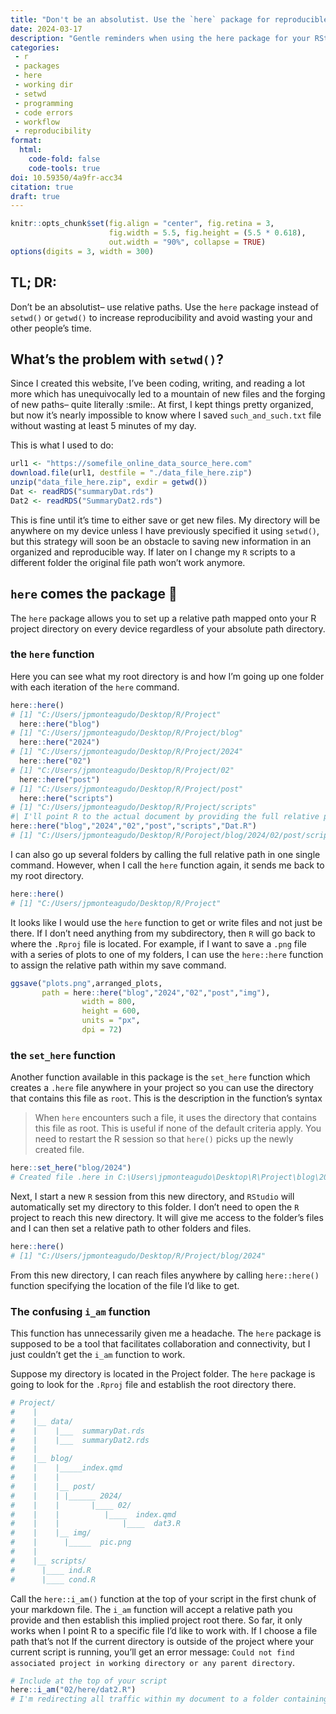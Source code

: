 ```yaml
---
title: "Don't be an absolutist. Use the `here` package for reproducible workflows"
date: 2024-03-17
description: "Gentle reminders when using the here package for your RStudio projects"
categories:
 - r
 - packages
 - here
 - working dir
 - setwd
 - programming
 - code errors
 - workflow
 - reproducibility
format:
  html:
    code-fold: false
    code-tools: true
doi: 10.59350/4a9fr-acc34
citation: true
draft: true
---
```


```r
knitr::opts_chunk$set(fig.align = "center", fig.retina = 3,
                      fig.width = 5.5, fig.height = (5.5 * 0.618),
                      out.width = "90%", collapse = TRUE)
options(digits = 3, width = 300)
```

## TL; DR:

Don't be an absolutist– use relative paths. Use the `here` package instead of `setwd()` or `getwd()` to increase reproducibility and avoid wasting your and other people's time.

## What's the problem with `setwd()`?

Since I created this website, I've been coding, writing, and reading a lot more which has unequivocally led to a mountain of new files and the forging of new paths– quite literally​ :smile:. At first, I kept things pretty organized, but now it's nearly impossible to know where I saved `such_and_such.txt` file without wasting at least 5 minutes of my day.

This is what I used to do:

```r
url1 <- "https://somefile_online_data_source_here.com"
download.file(url1, destfile = "./data_file_here.zip")
unzip("data_file_here.zip", exdir = getwd())
Dat <- readRDS("summaryDat.rds")
Dat2 <- readRDS("SummaryDat2.rds")
```

This is fine until it's time to either save or get new files. My directory will be anywhere on my device unless I have previously specified it using `setwd()`, but this strategy will soon be an obstacle to saving new information in an organized and reproducible way. If later on I change my `R` scripts to a different folder the original file path won't work anymore.

## `here` comes the package 📁

The `here` package allows you to set up a relative path mapped onto your R project directory on every device regardless of your absolute path directory.

### the `here` function

Here you can see what my root directory is and how I'm going up one folder with each iteration of the `here` command.

```r
here::here()
# [1] "C:/Users/jpmonteagudo/Desktop/R/Project"
  here::here("blog")
# [1] "C:/Users/jpmonteagudo/Desktop/R/Project/blog"
  here::here("2024")
# [1] "C:/Users/jpmonteagudo/Desktop/R/Project/2024"
  here::here("02")
# [1] "C:/Users/jpmonteagudo/Desktop/R/Project/02"
  here::here("post")
# [1] "C:/Users/jpmonteagudo/Desktop/R/Project/post"
  here::here("scripts")
# [1] "C:/Users/jpmonteagudo/Desktop/R/Project/scripts"
#| I'll point R to the actual document by providing the full relative path
here::here("blog","2024","02","post","scripts","Dat.R")
# [1] "C:/Users/jpmonteagudo/Desktop/R/Poroject/blog/2024/02/post/scripts/ind.R"
```

I can also go up several folders by calling the full relative path in one single command. However, when I call the `here` function again, it sends me back to my root directory.

```r
here::here()
# [1] "C:/Users/jpmonteagudo/Desktop/R/Project"
```

It looks like I would use the `here` function to get or write files and not just be there. If I don't need anything from my subdirectory, then `R` will go back to where the `.Rproj` file is located. For example, if I want to save a `.png` file with a series of plots to one of my folders, I can use the `here::here` function to assign the relative path within my save command.

```r
ggsave("plots.png",arranged_plots, 
       path = here::here("blog","2024","02","post","img"),
                width = 800,
                height = 600,
                units = "px",
                dpi = 72)
```

### the `set_here` function

Another function available in this package is the `set_here` function which creates a `.here` file anywhere in your project so you can use the directory that contains this file as `root`. This is the description in the function's syntax

> When `here` encounters such a file, it uses the directory that contains this file as root. This is useful if none of the default criteria apply. You need to restart the R session so that `here()` picks up the newly created file.

```r
here::set_here("blog/2024")
# Created file .here in C:\Users\jpmonteagudo\Desktop\R\Project\blog\2024. Please start a new R session in the new project directory.
```

Next, I start a new `R` session from this new directory, and `RStudio` will automatically set my directory to this folder. I don't need to open the `R` project to reach this new directory. It will give me access to the folder's files and I can then set a relative path to other folders and files.

```r
here::here()
# [1] "C:/Users/jpmonteagudo/Desktop/R/Project/blog/2024"
```

From this new directory, I can reach files anywhere by calling `here::here()` function specifying the location of the file I'd like to get.

### The confusing `i_am` function

This function has unnecessarily given me a headache. The `here` package is supposed to be a tool that facilitates collaboration and connectivity, but I just couldn't get the `i_am` function to work.

Suppose my directory is located in the Project folder. The `here` package is going to look for the `.Rproj` file and establish the root directory there.

```r
# Project/
#    |
#    |__ data/
#    |	  |___	summaryDat.rds
#    |	  |___	summaryDat2.rds
#    |
#    |__ blog/
#    |	  |_____index.qmd
#    |    |
#    |	  |__ post/
#    |	  |	|______	2024/
#    |	  |		  |____	02/
#    |	  |			 |____	index.qmd
#    |    |     		 |____	dat3.R
#    |	  |__ img/
#    |		|_____	pic.png
#    |
#    |__ scripts/
#	   |____ ind.R
#	   |____ cond.R
```

Call the `here::i_am()` function at the top of your script in the first chunk of your markdown file. The `i_am` function will accept a relative path you provide and then establish this implied project root there. So far, it only works when I point R to a specific file I'd like to work with. If I choose a file path that's not  If the current directory is outside of the project where your current script is running, you'll get an error message: `Could not find associated project in working directory or any parent directory`. 

```         r

# Include at the top of your script 
here::i_am("02/here/dat2.R")
# I'm redirecting all traffic within my document to a folder containing my Dat2.R
```
